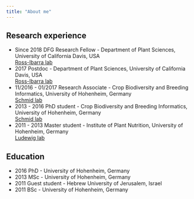 ```yaml
---
title: "About me"
---
```


## Research experience

- Since 2018 DFG Research Fellow - Department of Plant Sciences, University of California Davis, USA  
    [Ross-Ibarra lab](rilab.org)
- 2017 Postdoc - Department of Plant Sciences, University of California Davis, USA  
    [Ross-Ibarra lab](rilab.org)
- 11/2016 - 01/2017 Research Associate - Crop Biodiversity and Breeding Informatics, University of Hohenheim, Germany  
    [Schmid lab](evoplant.uni-hohenheim.de)
- 2013 - 2016 PhD student - Crop Biodiversity and Breeding Informatics, University of Hohenheim, Germany   
    [Schmid lab](evoplant.uni-hohenheim.de)
- 2011 - 2013 Master student - Institute of Plant Nutrition, University of Hohenheim, Germany  
  [Ludewig lab](https://scholar.google.de/citations?user=C9ANgTkAAAAJ&hl=en)

## Education

- 2016 PhD - University of Hohenheim, Germany
- 2013 MSc - University of Hohenheim, Germany
- 2011 Guest student - Hebrew University of Jerusalem, Israel
- 2011 BSc - University of Hohenheim, Germany



<script>
  (function(i,s,o,g,r,a,m){i['GoogleAnalyticsObject']=r;i[r]=i[r]||function(){
  (i[r].q=i[r].q||[]).push(arguments)},i[r].l=1*new Date();a=s.createElement(o),
  m=s.getElementsByTagName(o)[0];a.async=1;a.src=g;m.parentNode.insertBefore(a,m)
  })(window,document,'script','https://www.google-analytics.com/analytics.js','ga');

  ga('create', 'UA-96594188-1', 'auto');
  ga('send', 'pageview');

</script>